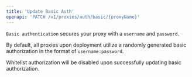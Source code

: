 ```yaml
---
title: 'Update Basic Auth'
openapi: 'PATCH /v1/proxies/auth/basic/{proxyName}'
---
```


`Basic authentication` secures your proxy with a `username` and `password`.

By default, all proxies upon deployment utilize a randomly generated basic authorization in the format of `username:password`.

<Info>Whitelist authorization will be disabled upon successfully updating basic authorization.</Info>